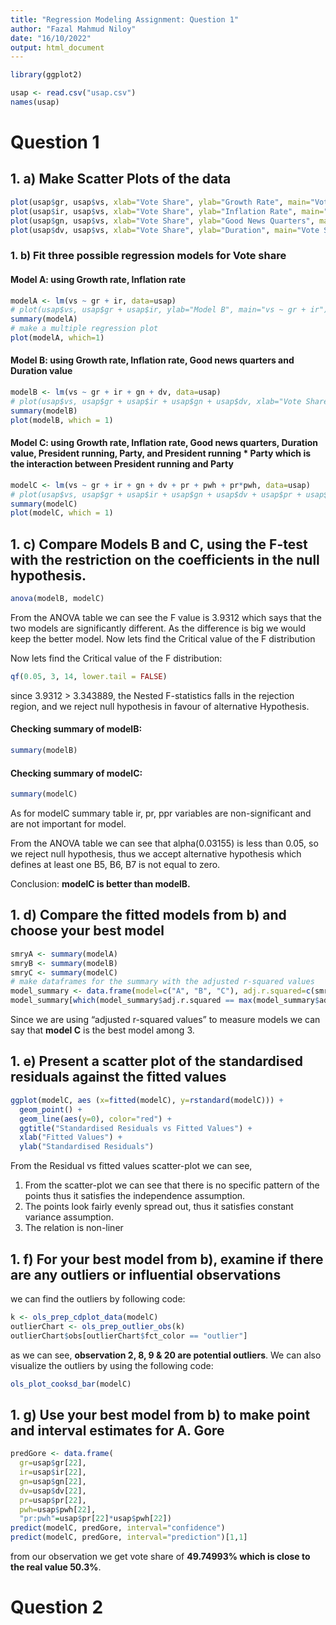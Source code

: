 ```yaml
---
title: "Regression Modeling Assignment: Question 1"
author: "Fazal Mahmud Niloy"
date: "16/10/2022"
output: html_document
---
```


```r
library(ggplot2)

usap <- read.csv("usap.csv") 
names(usap)
```
# Question 1

## 1. a) Make Scatter Plots of the data

```r
plot(usap$gr, usap$vs, xlab="Vote Share", ylab="Growth Rate", main="Vote Share vs Growth Rate")
plot(usap$ir, usap$vs, xlab="Vote Share", ylab="Inflation Rate", main="Vote Share vs Inflation Rate", pch=19)
plot(usap$gn, usap$vs, xlab="Vote Share", ylab="Good News Quarters", main="Vote Share vs Good News Quarters", pch=19)
plot(usap$dv, usap$vs, xlab="Vote Share", ylab="Duration", main="Vote Share vs Duration", pch=19)
```

### 1. b) Fit three possible regression models for Vote share

#### Model A: using Growth rate, Inflation rate

```r
modelA <- lm(vs ~ gr + ir, data=usap)
# plot(usap$vs, usap$gr + usap$ir, ylab="Model B", main="vs ~ gr + ir")
summary(modelA)
# make a multiple regression plot
plot(modelA, which=1)
```

#### Model B: using Growth rate, Inflation rate, Good news quarters and Duration value

```r
modelB <- lm(vs ~ gr + ir + gn + dv, data=usap)
# plot(usap$vs, usap$gr + usap$ir + usap$gn + usap$dv, xlab="Vote Share", ylab="Model B", main="vs ~ gr + ir + gn + dv")
summary(modelB)
plot(modelB, which = 1)
```

#### Model C: using Growth rate, Inflation rate, Good news quarters, Duration value, President running, Party, and President running \* Party which is the interaction between President running and Party

```r
modelC <- lm(vs ~ gr + ir + gn + dv + pr + pwh + pr*pwh, data=usap)
# plot(usap$vs, usap$gr + usap$ir + usap$gn + usap$dv + usap$pr + usap$pwh + usap$pr*usap$pwh, xlab="vote share", ylab="Growth Rate", main="vs ~ gr + ir + gn + dv + pr + pwh + pr*pwh")
summary(modelC)
plot(modelC, which = 1)
```

## 1. c) Compare Models B and C, using the F-test with the restriction on the coefficients in the null hypothesis.

```r
anova(modelB, modelC)
```

From the ANOVA table we can see the F value is 3.9312 which says that the two models are significantly different. As the difference is big we would keep the better model. Now lets find the Critical value of the F distribution

Now lets find the Critical value of the F distribution:

```r
qf(0.05, 3, 14, lower.tail = FALSE)
```

since 3.9312 \> 3.343889, the Nested F-statistics falls in the rejection region, and we reject null hypothesis in favour of alternative Hypothesis.

#### Checking summary of modelB:

```r
summary(modelB)
```

#### Checking summary of modelC:

```r
summary(modelC)
```

As for modelC summary table ir, pr, ppr variables are non-significant and are not important for model.

From the ANOVA table we can see that alpha(0.03155) is less than 0.05, so we reject null hypothesis, thus we accept alternative hypothesis which defines at least one B5, B6, B7 is not equal to zero.

Conclusion: **modelC is better than modelB.**

## 1. d) Compare the fitted models from b) and choose your best model
```r
smryA <- summary(modelA)
smryB <- summary(modelB)
smryC <- summary(modelC)
# make dataframes for the summary with the adjusted r-squared values
model_summary <- data.frame(model=c("A", "B", "C"), adj.r.squared=c(smryA$adj.r.squared, smryB$adj.r.squared, smryC$adj.r.squared))
model_summary[which(model_summary$adj.r.squared == max(model_summary$adj.r.squared)),]
```
Since we are using "adjusted r-squared values" to measure models we can say that **model C** is the best model among 3.

## 1. e) Present a scatter plot of the standardised residuals against the fitted values
```r
ggplot(modelC, aes (x=fitted(modelC), y=rstandard(modelC))) +
  geom_point() +
  geom_line(aes(y=0), color="red") +
  ggtitle("Standardised Residuals vs Fitted Values") +
  xlab("Fitted Values") +
  ylab("Standardised Residuals")
```
From the Residual vs fitted values scatter-plot we can see,

1. From the scatter-plot we can see that there is no specific pattern of the points thus it satisfies the independence assumption.
2. The points look fairly evenly spread out, thus it satisfies constant variance assumption.
3. The relation is non-liner

## 1. f) For your best model from b), examine if there are any outliers or influential observations
we can find the outliers by following code:
```r
k <- ols_prep_cdplot_data(modelC)
outlierChart <- ols_prep_outlier_obs(k)
outlierChart$obs[outlierChart$fct_color == "outlier"]
```
as we can see, **observation 2, 8, 9 & 20 are potential outliers**. We can also visualize the outliers by using the following code:
```r
ols_plot_cooksd_bar(modelC)
```

## 1. g) Use your best model from b) to make point and interval estimates for A. Gore
```r
predGore <- data.frame(
  gr=usap$gr[22],
  ir=usap$ir[22],
  gn=usap$gn[22],
  dv=usap$dv[22],
  pr=usap$pr[22],
  pwh=usap$pwh[22],
  "pr:pwh"=usap$pr[22]*usap$pwh[22])
predict(modelC, predGore, interval="confidence")
predict(modelC, predGore, interval="prediction")[1,1]
```
from our observation we get vote share of **49.74993% which is close to the real value 50.3%**.

# Question 2

##